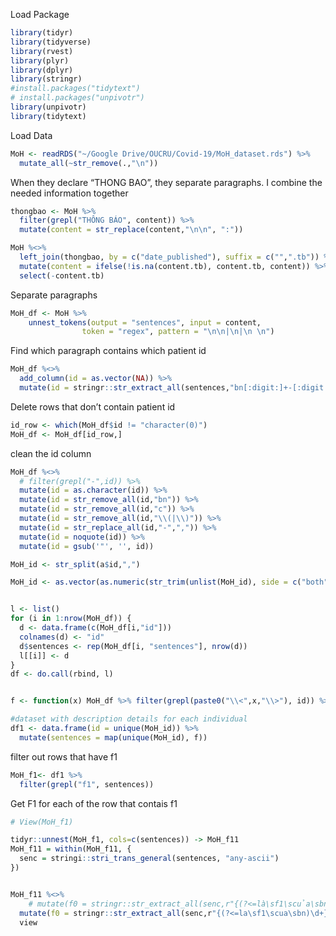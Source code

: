 


Load Package
```r
library(tidyr)
library(tidyverse)
library(rvest)
library(plyr)
library(dplyr)
library(stringr)
#install.packages("tidytext")
# install.packages("unpivotr")
library(unpivotr)
library(tidytext)
```


Load Data
```r
MoH <- readRDS("~/Google Drive/OUCRU/Covid-19/MoH_dataset.rds") %>% 
  mutate_all(~str_remove(.,"\n"))
```

When they declare "THONG BAO", they separate paragraphs. I combine the needed information together
```r
thongbao <- MoH %>% 
  filter(grepl("THÔNG BÁO", content)) %>% 
  mutate(content = str_replace(content,"\n\n", ":"))

MoH %<>% 
  left_join(thongbao, by = c("date_published"), suffix = c("",".tb")) %>% 
  mutate(content = ifelse(!is.na(content.tb), content.tb, content)) %>% 
  select(-content.tb)
```


Separate paragraphs
```r
MoH_df <- MoH %>% 
    unnest_tokens(output = "sentences", input = content,
                token = "regex", pattern = "\n\n|\n|\n \n")  
```

Find which paragraph contains which patient id
```r
MoH_df %<>% 
  add_column(id = as.vector(NA)) %>% 
  mutate(id = stringr::str_extract_all(sentences,"bn[:digit:]+-[:digit:]+|bn[:digit:]+")) 
```


Delete rows that don't contain patient id
```r
id_row <- which(MoH_df$id != "character(0)")
MoH_df <- MoH_df[id_row,]
```

clean the id column
```r
MoH_df %<>% 
  # filter(grepl("-",id)) %>% 
  mutate(id = as.character(id)) %>% 
  mutate(id = str_remove_all(id,"bn")) %>% 
  mutate(id = str_remove_all(id,"c")) %>%
  mutate(id = str_remove_all(id,"\\(|\\)")) %>% 
  mutate(id = str_replace_all(id,"-",",")) %>% 
  mutate(id = noquote(id)) %>% 
  mutate(id = gsub('"', '', id))

MoH_id <- str_split(a$id,",") 

MoH_id <- as.vector(as.numeric(str_trim(unlist(MoH_id), side = c("both"))))


l <- list()
for (i in 1:nrow(MoH_df)) {
  d <- data.frame(c(MoH_df[i,"id"]))
  colnames(d) <- "id"
  d$sentences <- rep(MoH_df[i, "sentences"], nrow(d))
  l[[i]] <- d
}
df <- do.call(rbind, l)


f <- function(x) MoH_df %>% filter(grepl(paste0("\\<",x,"\\>"), id)) %>% pull(sentences)

#dataset with description details for each individual
df1 <- data.frame(id = unique(MoH_id)) %>% 
  mutate(sentences = map(unique(MoH_id), f))
```




filter out rows that have f1
```r
MoH_f1<- df1 %>% 
  filter(grepl("f1", sentences)) 
```



Get F1 for each of the row that contais f1
```r
# View(MoH_f1)

tidyr::unnest(MoH_f1, cols=c(sentences)) -> MoH_f11
MoH_f11 = within(MoH_f11, {
  senc = stringi::stri_trans_general(sentences, "any-ascii")
})


MoH_f11 %<>% 
    # mutate(f0 = stringr::str_extract_all(senc,r"{(?<=là\sf1\scủa\sbn)\d+}")) %>% 
  mutate(f0 = stringr::str_extract_all(senc,r"{(?<=la\sf1\scua\sbn)\d+}")) %>% 
  view
```









